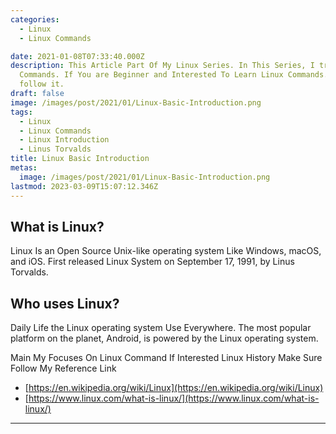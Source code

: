 ```yaml
---
categories:
  - Linux
  - Linux Commands

date: 2021-01-08T07:33:40.000Z
description: This Article Part Of My Linux Series. In This Series, I try to Cover Lots of
  Commands. If You are Beginner and Interested To Learn Linux Commands. Then
  follow it.
draft: false
image: /images/post/2021/01/Linux-Basic-Introduction.png
tags:
  - Linux
  - Linux Commands
  - Linux Introduction
  - Linus Torvalds
title: Linux Basic Introduction
metas:
  image: /images/post/2021/01/Linux-Basic-Introduction.png
lastmod: 2023-03-09T15:07:12.346Z
---
```


## What is Linux?

Linux Is an Open Source Unix-like operating system Like Windows, macOS, and iOS.
First released Linux System on September 17, 1991, by Linus Torvalds.

## Who uses Linux?

Daily Life the Linux operating system Use Everywhere. The most popular platform
on the planet, Android, is powered by the Linux operating system.

Main My Focuses On Linux Command If Interested Linux History Make Sure Follow My
Reference Link

- [https://en.wikipedia.org/wiki/Linux](https://en.wikipedia.org/wiki/Linux)
- [https://www.linux.com/what-is-linux/](https://www.linux.com/what-is-linux/)

---
